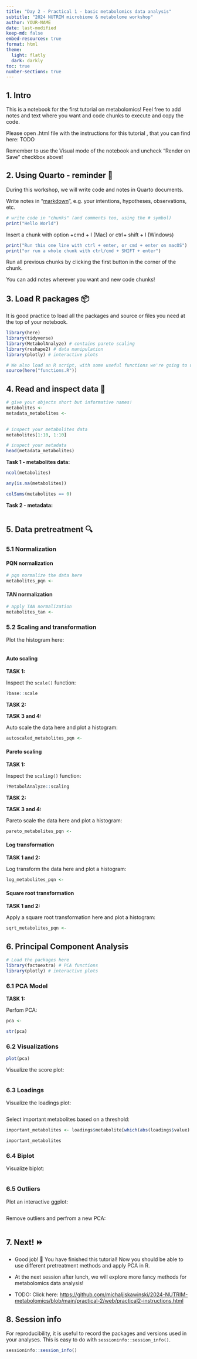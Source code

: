 ```yaml
---
title: "Day 2 - Practical 1 - basic metabolomics data analysis"
subtitle: "2024 NUTRIM microbiome & metabolome workshop"
author: YOUR-NAME
date: last-modified
keep-md: false
embed-resources: true
format: html
theme: 
  light: flatly
  dark: darkly
toc: true
number-sections: true
---
```


## 1. Intro {#using-quarto}

This is a notebook for the first tutorial on metabolomics! Feel free to add notes and text where you want and code chunks to execute and copy the code.

Please open .html file with the instructions for this tutorial , that you can find here: TODO

Remember to use the Visual mode of the notebook and uncheck "Render on Save" checkbox above!

## 2. Using Quarto - reminder 📝

During this workshop, we will write code and notes in Quarto documents.

Write notes in "[markdown](https://quarto.org/docs/authoring/markdown-basics.html "Markdown is plain text, with special characters to indicate headings, bold text, links etc"){target="_blank"}", e.g. your intentions, hypotheses, observations, etc.

```r
# write code in "chunks" (and comments too, using the # symbol)
print("Hello World")
```

Insert a chunk with option +cmd + I (Mac) or ctrl+ shift + I (Windows)

```r
print("Run this one line with ctrl + enter, or cmd + enter on macOS")
print("or run a whole chunk with ctrl/cmd + SHIFT + enter")
```

Run all previous chunks by clicking the first button in the corner of the chunk.

You can add notes wherever you want and new code chunks!

## 3. Load R packages 📦

It is good practice to load all the packages and source or files you need at the top of your notebook.

```r
library(here)
library(tidyverse)
library(MetabolAnalyze) # contains pareto scaling
library(reshape2) # data manipulation
library(plotly) # interactive plots

# We also load an R script, with some useful functions we're going to use today.
source(here("functions.R"))
```

## 4. Read and inspect data 📂

```r
# give your objects short but informative names!
metabolites <- 
metadata_metabolites <- 
  
```

```r
# inspect your metabolites data
metabolites[1:10, 1:10]
```

```r
# inspect your metadata
head(metadata_metabolites)
```

**Task 1 - metabolites data:**

```r
ncol(metabolites)
```

```r
any(is.na(metabolites))
```

```r
colSums(metabolites == 0)
```

**Task 2 - metadata:**

```r

```

## 5. Data pretreatment **🔍**

### 5.1 Normalization

#### PQN normalization

```r
# pqn normalize the data here
metabolites_pqn <- 
```

#### TAN normalization

```r
# apply TAN normalization
metabolites_tan <- 
```

### 5.2 Scaling and transformation

Plot the histogram here:
```r

```

#### Auto scaling

**TASK 1:**

Inspect the `scale()` function:
```r
?base::scale
```

**TASK 2:**

**TASK 3 and 4:**

Auto scale the data here and plot a histogram:
```r
autoscaled_metabolites_pqn <- 
```

#### Pareto scaling

**TASK 1:**

Inspect the `scaling()` function:
```r
?MetabolAnalyze::scaling
```

**TASK 2:**

**TASK 3 and 4:**

Pareto scale the data here and plot a histogram:
```r
pareto_metabolites_pqn <- 
```

#### Log transformation

**TASK 1 and 2:**

Log transform the data here and plot a histogram:
```r
log_metabolites_pqn <- 
```

#### Square root transformation

**TASK 1 and 2:**

Apply a square root transformation here and plot a histogram:
```r
sqrt_metabolites_pqn <- 
```

## 6. Principal Component Analysis

```r
# Load the packages here
library(factoextra) # PCA functions
library(plotly) # interactive plots
```

### 6.1 PCA Model

**TASK 1:**

Perfom PCA:
```r
pca <- 
```

```r
str(pca)
```

### 6.2 Visualizations

```r
plot(pca)
```

Visualize the score plot:
```r

```

### 6.3 Loadings

Visualize the loadings plot:
```r

```

Select important metabolites based on a threshold:
```r
important_metabolites <- loadings$metabolite[which(abs(loadings$value) > 0.08 & loadings$variable == "PC1")]

important_metabolites
```


### 6.4 Biplot

Visualize biplot:
```r

```

### 6.5 Outliers

Plot an interactive ggplot:
```r

```

Remove outliers and perfrom a new PCA: 
```r

```

## 7. Next! ⏩

-   Good job! 🎉 You have finished this tutorial! Now you should be able to use different pretreatment methods and apply PCA in R.

-   At the next session after lunch, we will explore more fancy methods for metabolomics data analysis!

-   TODO: Click here: <https://github.com/michaljjskawinski/2024-NUTRIM-metabolomics/blob/main/practical-2/web/practical2-instructions.html>

## 8. Session info

For reproducibility, it is useful to record the packages and versions used in your analyses. This is easy to do with `sessioninfo::session_info()`.

```r
sessioninfo::session_info()
```
